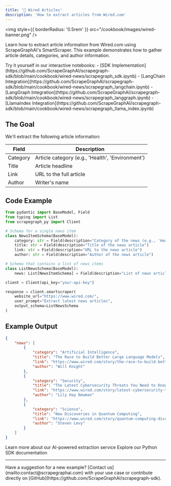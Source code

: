 ```yaml
---
title: '📰 Wired Articles'
description: 'How to extract articles from Wired.com'
---
```


<img
  style={{ borderRadius: '0.5rem' }}
  src="/cookbook/images/wired-banner.png"
/>

Learn how to extract article information from Wired.com using ScrapeGraphAI's SmartScraper. This example demonstrates how to gather article details, categories, and author information.

<Note>
Try it yourself in our interactive notebooks:
- [SDK Implementation](https://github.com/ScrapeGraphAI/scrapegraph-sdk/blob/main/cookbook/wired-news/scrapegraph_sdk.ipynb)
- [LangChain Integration](https://github.com/ScrapeGraphAI/scrapegraph-sdk/blob/main/cookbook/wired-news/scrapegraph_langchain.ipynb)
- [LangGraph Integration](https://github.com/ScrapeGraphAI/scrapegraph-sdk/blob/main/cookbook/wired-news/scrapegraph_langgraph.ipynb)
- [LlamaIndex Integration](https://github.com/ScrapeGraphAI/scrapegraph-sdk/blob/main/cookbook/wired-news/scrapegraph_llama_index.ipynb)
</Note>

## The Goal

We'll extract the following article information:

| Field | Description |
| ----- | ----------- |
| Category | Article category (e.g., 'Health', 'Environment') |
| Title | Article headline |
| Link | URL to the full article |
| Author | Writer's name |

## Code Example

```python
from pydantic import BaseModel, Field
from typing import List
from scrapegraph_py import Client

# Schema for a single news item
class NewsItemSchema(BaseModel):
    category: str = Field(description="Category of the news (e.g., 'Health', 'Environment')")
    title: str = Field(description="Title of the news article")
    link: str = Field(description="URL to the news article")
    author: str = Field(description="Author of the news article")

# Schema that contains a list of news items
class ListNewsSchema(BaseModel):
    news: List[NewsItemSchema] = Field(description="List of news articles with their details")

client = Client(api_key="your-api-key")

response = client.smartscraper(
    website_url="https://www.wired.com/",
    user_prompt="Extract latest news articles",
    output_schema=ListNewsSchema
)
```

## Example Output

```json
{
    "news": [
        {
            "category": "Artificial Intelligence",
            "title": "The Race to Build Better Large Language Models",
            "link": "https://www.wired.com/story/the-race-to-build-better-llms",
            "author": "Will Knight"
        },
        {
            "category": "Security",
            "title": "The Latest Cybersecurity Threats You Need to Know About",
            "link": "https://www.wired.com/story/latest-cybersecurity-threats",
            "author": "Lily Hay Newman"
        },
        {
            "category": "Science",
            "title": "New Discoveries in Quantum Computing",
            "link": "https://www.wired.com/story/quantum-computing-discoveries",
            "author": "Steven Levy"
        }
    ]
}
```

<CardGroup cols={2}>
  <Card
    title="SmartScraper"
    icon="robot"
    href="/services/smartscraper"
  >
    Learn more about our AI-powered extraction service
  </Card>
  <Card
    title="Python SDK"
    icon="python"
    href="/sdks/python"
  >
    Explore our Python SDK documentation
  </Card>
</CardGroup>

---

<Note>
Have a suggestion for a new example? [Contact us](mailto:contact@scrapegraphai.com) with your use case or contribute directly on [GitHub](https://github.com/ScrapeGraphAI/scrapegraph-sdk).
</Note>
